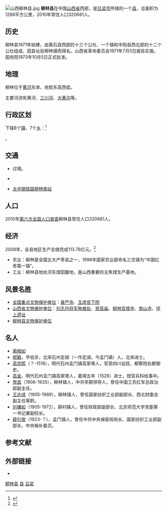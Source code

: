 {{Infobox China County
| county  = 柳林县
| Photo =File:山西柳林.jpg
| Photoname= 
| map = 
| customimage = 
| Pinyin   = 
| Belong = [[山西省|山西省]][[吕梁市|吕梁市]]
| Types= [[县|县]]
| admincode = 
| founded = 
| seat = [[柳林镇|柳林镇]]
| officerTitle= 
| officer = 
| officerTitle2 = 
| officer2 = 
| division = 
| town= 8
| township= 7
| subdistrict= 
| dialect= 
| post code= 033300
| phone code = 0358
| coordinate = {{coord|37|25|51|N|110|53|21|E|display=inline,title|scale:100000}}
| area = 1288
| area land = 
| area water =  
| census yr = 2010
| pop = 32.0681万
| density = 
| GDP = 
| web = http://www.liulin.gov.cn/
| web_title = 
}}

[[File:山西柳林县.jpg|thumb]]
'''柳林县'''在中国[[山西省|山西省]]西部，是[[吕梁市|吕梁市]]所辖的一个[[县|县]]，总面积为1288平方公里，2010年常住人口320681人。

== 历史 ==
柳林县1971年始建，由离石县西部的十三个公社、一个镇和中阳县西北部的十二个公社组成，因县址驻柳林镇而得名。山西省革命委员会1971年7月5日报告实施，国务院1973年10月5日正式批准。

== 地理 ==
柳林位于[[黄河|黄河]]东岸，地势东高西低。

主要河流有黄河、[[三川河|三川河]]、[[大黄沟|大黄沟]]等。

== 行政区划 ==
{{PAGENAMEBASE}}下辖8个[[行政建制镇|镇]]、7个[[乡_(中华人民共和国)|乡]]：<ref>{{PRC admin/ref sgc|14/11/25/000/000}}</ref>

{{PRC admin/children|14/11/25/000/000}}。

== 交通 ==
* {{中国国道名|307}}过境。
* {{China Expwy Name|G20}}
* {{rint|cn|rail}}[[太中银铁路|太中银铁路]][[柳林南站|柳林南站]]

== 人口 ==
2010年[[第六次全国人口普查|第六次全国人口普查]]柳林县常住人口320681人。

== 经济 ==
2008年，全县地区生产总值完成113.78亿元。<ref>{{Cite web |url=http://travel.people.com.cn/GB/112172/114536/9138481.html |title=一座新兴的城市——柳林 |access-date=2013-07-19 |archive-url=https://web.archive.org/web/20111228003937/http://travel.people.com.cn/GB/112172/114536/9138481.html |archive-date=2011-12-28 |dead-url=yes }}</ref>
* 农业：柳林是全国五大产枣县之一，1998年国家农业部命名三交镇为“中国红枣第一镇”。
* 工业：柳林县地处河东煤田腹地，是山西重要的主焦煤生产基地。

== 风景名胜 ==
* [[全国重点文物保护单位|全国重点文物保护单位]]：[[香严寺_(柳林)|香严寺]]、[[柳林玉虚宫|玉虚宫下院]]
* [[山西省文物保护单位|山西省文物保护单位]]：[[刘志丹将军殉难处|刘志丹将军殉难处]]、[[观音庙|观音庙]]、[[柳林双塔寺|柳林双塔寺]]、[[南山寺|南山寺]]、[[坪上遗址|坪上遗址]]
* [[柳林县文物保护单位|柳林县文物保护单位]]

== 名人 ==
* [[蔺相如|蔺相如]]
* [[郝戭|郝戭]]，字伯牙，北宋石州定胡（一作定湖，今孟门镇）人，北宋进士。
* [[高崇熙|高崇熙]]（？-1516），明代石州孟门镇高家塔人，官至四川巡抚、都察院右都御史。
* [[高金|高金]]，明代石州孟门镇高家塔人，嘉靖五年（1526）进士，授官兵科给事中。
* [[贺昌|贺昌]]（1906-1935），柳林镇人，中共早期领导人，曾任中国工农红军总政治部副主任。
* [[王达成|王达成]]（1905-1989），柳林镇人，曾任国家纺织工业部副部长、西北财委会副主任等职。
* [[刘墉如|刘墉如]]（1905-1972），薛村镇人，曾任财政部副部长、北京师范大学党委第一书记兼副校长。
* [[薛引俊|薛引俊]]（1923-？），孟门镇人，曾任中共中央保密局局长、国家纺织工业部副部长、中央候补委员。
 
== 参考文献 ==
{{commonscat|Liulin County}}
{{reflist}}

== 外部链接 ==
* {{Official website|http://www.liulin.gov.cn/|name=柳林县人民政府门户网站}}

{{柳林县行政区划}}
{{吕梁市行政区划}}
{{山西行政区划}}

[[Category:柳林县|]]
[[Category:吕梁区县市|县]]
[[Category:山西省县份|吕梁]]